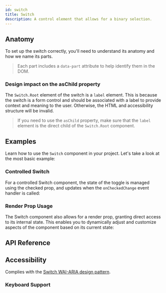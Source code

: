 ```yaml
---
id: switch
title: Switch
description: A control element that allows for a binary selection.
---
```


<ComponentPreview id="Switch" />

## Anatomy

To set up the switch correctly, you'll need to understand its anatomy and how we name its parts.

> Each part includes a `data-part` attribute to help identify them in the DOM.

<Anatomy id="switch" />

### Design impact on the asChild property

The `Switch.Root` element of the switch is a `label` element. This is because the switch is a form
control and should be associated with a label to provide context and meaning to the user. Otherwise,
the HTML and accessibility structure will be invalid.

> If you need to use the `asChild` property, make sure that the `label` element is the direct child
> of the `Switch.Root` component.

## Examples

Learn how to use the `Switch` component in your project. Let's take a look at the most basic
example:

<Example id="basic" />

### Controlled Switch

For a controlled Switch component, the state of the toggle is managed using the checked prop, and
updates when the `onCheckedChange` event handler is called:

<Example id="controlled" />

### Render Prop Usage

The Switch component also allows for a render prop, granting direct access to its internal state.
This enables you to dynamically adjust and customize aspects of the component based on its current
state:

<Example id="render-prop" />

## API Reference

<ComponentTypes id="switch" />

## Accessibility

Complies with the
[Switch WAI-ARIA design pattern](https://www.w3.org/WAI/ARIA/apg/patterns/switch/).

### Keyboard Support

<KeyBindingsTable id="switch" />

